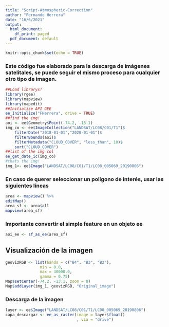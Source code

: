 ---
title: "Script-Atmospheric-Correction"
author: "Fernando Herrera"
date: "16/6/2021"
output:
  html_document:
    df_print: paged
  pdf_document: default
---

```{r setup, include=FALSE}
knitr::opts_chunk$set(echo = TRUE)
```

### Este código fue elaborado para la descarga de imágenes satelitales, se puede seguir el mismo proceso para cualquier otro tipo de imagen.

```{r}
##Load librarys!
library(rgee)
library(mapview)
library(mapedit)
##Initialize API GEE
ee_Initialize("FHerrera", drive = TRUE)
##find the img!
aoi <- ee$Geometry$Point(-74.2, -13.1)
img_co <- ee$ImageCollection("LANDSAT/LC08/C01/T1")$
    filterDate("2018-01-01","2020-01-01")$
    filterBounds(aoi)$
    filterMetadata("CLOUD_COVER", "less_than", 10)$
    sort("CLOUD_COVER")
##list of the img col
ee_get_date_ic(img_co)
#thats the img!
img_1<- ee$Image("LANDSAT/LC08/C01/T1/LC08_005069_20190806")
```
### En caso de querer seleccionar un polígono de interés, usar las siguientes líneas

```{r, eval = FALSE}
area <- mapview() %>% 
editMap()
area_sf <- area$all
mapview(area_sf)
```

### Importante convertir el simple feature en un objeto ee
```{r, eval = FALSE}
aoi_ee <- sf_as_ee(area_sf)
```

## Visualización de la imagen 
```{r}
geovizRGB <- list(bands = c("B4", "B3", "B2"),
               min = 0.0,
               max = 30000.0,
               gamma = 0.75)
Map$setCenter(-74.2, -13.1, zoom = 8)
Map$addLayer(img_1, geovizRGB, "Original_image")
```

### Descarga de la imagen

```{r, eval = FALSE}
layer <- ee$Image("LANDSAT/LC08/C01/T1/LC08_005069_20190806")
capa_descargar <- ee_as_raster(image = layer$float()
                               , via = "drive")
```
